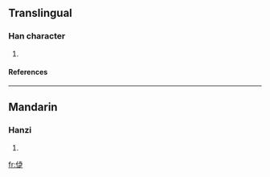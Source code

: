 ==Translingual==
===Han character===
{{Han char|rn=9|rad=人|as=09|sn=11|four=|canj=人卜尸人 (OYSO)}}
# {{defn|Han}}
====References====
{{Han ref|kx=0112.071|dkj=00925|hdz=10189.011|uh=507C|ud=20604}}
----
==Mandarin==
===Hanzi===
{{cmn-hanzi|pin=[[jié]] (jie2), [[wèi]] (wei4)|wg=chieh<sup>2</sup>, wei<sup>4</sup>}}
# {{defn|Mandarin}}




[[fr:偼]]